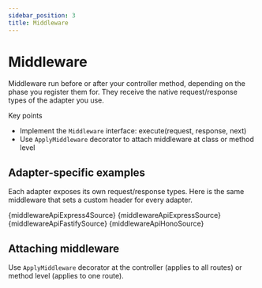 ```yaml
---
sidebar_position: 3
title: Middleware
---
```


# Middleware

Middleware run before or after your controller method, depending on the phase you register them for. They receive the native request/response types of the adapter you use.

Key points

- Implement the `Middleware` interface: execute(request, response, next)
- Use `ApplyMiddleware` decorator to attach middleware at class or method level

## Adapter-specific examples

Each adapter exposes its own request/response types. Here is the same middleware that sets a custom header for every adapter.

<Tabs>
  <TabItem value="express4" label="Express 4">
    <CodeBlock language="ts">{middlewareApiExpress4Source}</CodeBlock>
  </TabItem>
  <TabItem value="express5" label="Express 5">
    <CodeBlock language="ts">{middlewareApiExpressSource}</CodeBlock>
  </TabItem>
  <TabItem value="fastify" label="Fastify">
    <CodeBlock language="ts">{middlewareApiFastifySource}</CodeBlock>
  </TabItem>
  <TabItem value="hono" label="Hono">
    <CodeBlock language="ts">{middlewareApiHonoSource}</CodeBlock>
  </TabItem>
</Tabs>

## Attaching middleware

Use `ApplyMiddleware` decorator at the controller (applies to all routes) or method level (applies to one route).
